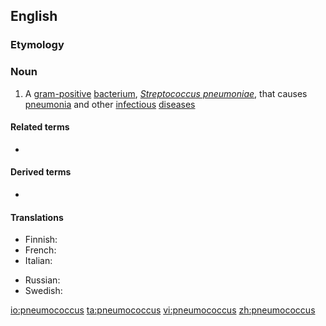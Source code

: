 ==English==

===Etymology===
{{confix|pneumo|coccus|lang=en}}

===Noun===
{{en-noun|pneumococci}}

# A [[gram-positive]] [[bacterium]], ''[[Streptococcus pneumoniae]]'', that causes [[pneumonia]] and other [[infectious]] [[disease]]s

====Related terms====
* {{l|en|coccus}}

====Derived terms====
* {{l|en|pneumococcal}}

====Translations====
{{trans-top|Streptococcus pneumoniae}}
* Finnish: {{t+|fi|pneumokokki}}
* French: {{t+|fr|pneumocoque|m}}
* Italian: {{t+|it|pneumococco|m}}
{{trans-mid}}
* Russian: {{t+|ru|пневмоко́кк|m}}
* Swedish: {{t|sv|pneumokock|c}}
{{trans-bottom}}

[[io:pneumococcus]]
[[ta:pneumococcus]]
[[vi:pneumococcus]]
[[zh:pneumococcus]]